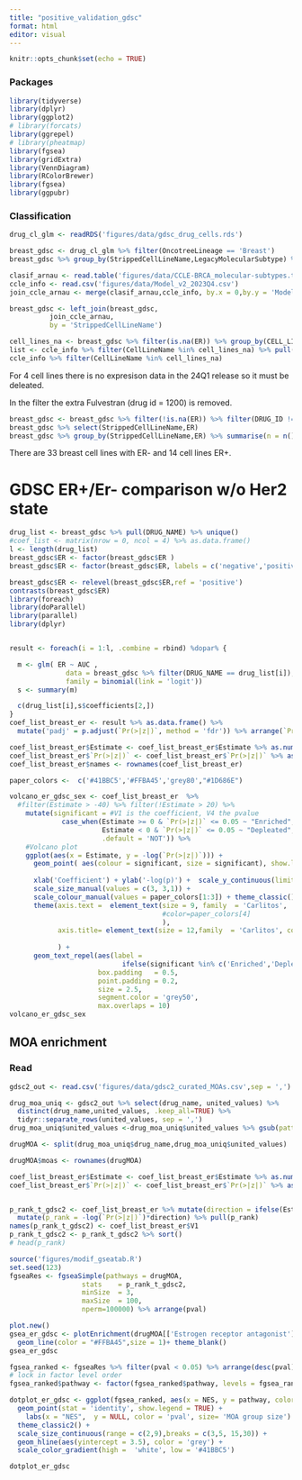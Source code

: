 ```yaml
---
title: "positive_validation_gdsc"
format: html
editor: visual
---
```


```r
knitr::opts_chunk$set(echo = TRUE)
```

### Packages

```r
library(tidyverse)
library(dplyr)
library(ggplot2)
# library(forcats)
library(ggrepel)
# library(pheatmap)
library(fgsea)
library(gridExtra)
library(VennDiagram)
library(RColorBrewer)
library(fgsea)
library(ggpubr)
```

### Classification

```r
drug_cl_glm <- readRDS('figures/data/gdsc_drug_cells.rds')

```

```r
breast_gdsc <- drug_cl_glm %>% filter(OncotreeLineage == 'Breast') 
breast_gdsc %>% group_by(StrippedCellLineName,LegacyMolecularSubtype) %>% summarise(n=n()) %>% arrange(LegacyMolecularSubtype)

clasif_arnau <- read.table('figures/data/CCLE-BRCA_molecular-subtypes.tsv')
ccle_info <- read.csv('figures/data/Model_v2_2023Q4.csv')
join_ccle_arnau <- merge(clasif_arnau,ccle_info, by.x = 0,by.y = 'ModelID')

breast_gdsc <- left_join(breast_gdsc,
          join_ccle_arnau,
          by = 'StrippedCellLineName')
```

```r
cell_lines_na <- breast_gdsc %>% filter(is.na(ER)) %>% group_by(CELL_LINE_NAME, ER, Her2) %>% summarise(n = n()) %>% pull(CELL_LINE_NAME)
list <- ccle_info %>% filter(CellLineName %in% cell_lines_na) %>% pull(ModelID)
ccle_info %>% filter(CellLineName %in% cell_lines_na)
```

For 4 cell lines there is no expresison data in the 24Q1 release so it must be deleated.

In the filter the extra Fulvestran (drug id = 1200) is removed.

```r
breast_gdsc <- breast_gdsc %>% filter(!is.na(ER)) %>% filter(DRUG_ID != 1200)
breast_gdsc %>% select(StrippedCellLineName,ER) 
breast_gdsc %>% group_by(StrippedCellLineName,ER) %>% summarise(n = n()) %>% pull(ER) %>% table()
```

There are 33 breast cell lines with ER- and 14 cell lines ER+.

# GDSC ER+/Er- comparison w/o Her2 state

```r
drug_list <- breast_gdsc %>% pull(DRUG_NAME) %>% unique()
#coef_list <- matrix(nrow = 0, ncol = 4) %>% as.data.frame()
l <- length(drug_list)
breast_gdsc$ER <- factor(breast_gdsc$ER )
breast_gdsc$ER <- factor(breast_gdsc$ER, labels = c('negative','positive'))

breast_gdsc$ER <- relevel(breast_gdsc$ER,ref = 'positive')
contrasts(breast_gdsc$ER)
library(foreach)
library(doParallel)
library(parallel)
library(dplyr)


result <- foreach(i = 1:l, .combine = rbind) %dopar% {

  m <- glm( ER ~ AUC ,
              data = breast_gdsc %>% filter(DRUG_NAME == drug_list[i]),
              family = binomial(link = 'logit'))
  s <- summary(m)

  c(drug_list[i],s$coefficients[2,])
}
coef_list_breast_er <- result %>% as.data.frame() %>% 
  mutate('padj' = p.adjust(`Pr(>|z|)`, method = 'fdr')) %>% arrange(`Pr(>|z|)`)

```

```r
coef_list_breast_er$Estimate <- coef_list_breast_er$Estimate %>% as.numeric()  
coef_list_breast_er$`Pr(>|z|)` <- coef_list_breast_er$`Pr(>|z|)` %>% as.numeric() 
coef_list_breast_er$names <- rownames(coef_list_breast_er)

paper_colors <-  c('#41BBC5','#FFBA45','grey80',"#1D686E")

volcano_er_gdsc_sex <- coef_list_breast_er  %>% 
  #filter(Estimate > -40) %>% filter(!Estimate > 20) %>% 
    mutate(significant = #V1 is the coefficient, V4 the pvalue
             case_when(Estimate >= 0 & `Pr(>|z|)` <= 0.05 ~ "Enriched",
                       Estimate < 0 & `Pr(>|z|)` <= 0.05 ~ "Depleated",
                       .default = 'NOT')) %>% 
    #Volcano plot
    ggplot(aes(x = Estimate, y = -log(`Pr(>|z|)`))) +
      geom_point( aes(colour = significant, size = significant), show.legend = FALSE) + 
      
      xlab('Coefficient') + ylab('-log(p)') +  scale_y_continuous(limits = c(0, NA))+
      scale_size_manual(values = c(3, 3,1)) +
      scale_colour_manual(values = paper_colors[1:3]) + theme_classic() +
      theme(axis.text =  element_text(size = 9, family  = 'Carlitos',
                                      #color=paper_colors[4]
                                      ),
            axis.title= element_text(size = 12,family  = 'Carlitos', colour = "grey30"),
            
            ) +
      geom_text_repel(aes(label = 
                            ifelse(significant %in% c('Enriched','Depleated'),as.character(V1),'')),
                      box.padding   = 0.5, 
                      point.padding = 0.2,
                      size = 2.5,
                      segment.color = 'grey50',
                      max.overlaps = 10)
volcano_er_gdsc_sex


```

## MOA enrichment

### Read

```r
gdsc2_out <- read.csv('figures/data/gdsc2_curated_MOAs.csv',sep = ',')
```



```r

drug_moa_uniq <- gdsc2_out %>% select(drug_name, united_values) %>% 
  distinct(drug_name,united_values, .keep_all=TRUE) %>% 
  tidyr::separate_rows(united_values, sep = ',')
drug_moa_uniq$united_values <-drug_moa_uniq$united_values %>% gsub(pattern = '^ ', replacement = '')%>% as.factor()

drugMOA <- split(drug_moa_uniq$drug_name,drug_moa_uniq$united_values)

drugMOA$moas <- rownames(drugMOA)

```

```r

coef_list_breast_er$Estimate <- coef_list_breast_er$Estimate %>% as.numeric()  
coef_list_breast_er$`Pr(>|z|)` <- coef_list_breast_er$`Pr(>|z|)` %>% as.numeric() 


p_rank_t_gdsc2 <- coef_list_breast_er %>% mutate(direction = ifelse(Estimate <0, -1,1)) %>% 
  mutate(p_rank = -log(`Pr(>|z|)`)*direction) %>% pull(p_rank)
names(p_rank_t_gdsc2) <- coef_list_breast_er$V1
p_rank_t_gdsc2 <- p_rank_t_gdsc2 %>% sort()
# head(p_rank)
```

```r
source('figures/modif_gseatab.R')
set.seed(123)
fgseaRes <- fgseaSimple(pathways = drugMOA, 
                  stats    = p_rank_t_gdsc2,
                  minSize  = 3,
                  maxSize  = 100,
                  nperm=100000) %>% arrange(pval)


```

```r

plot.new()
gsea_er_gdsc <- plotEnrichment(drugMOA[['Estrogen receptor antagonist']], p_rank_t_gdsc2,gseaParam = 1, ticksSize = 0.2) +
  geom_line(color = "#FFBA45",size = 1)+ theme_blank()
gsea_er_gdsc
```

```r
fgsea_ranked <- fgseaRes %>% filter(pval < 0.05) %>% arrange(desc(pval))
# lock in factor level order
fgsea_ranked$pathway <- factor(fgsea_ranked$pathway, levels = fgsea_ranked$pathway)

dotplot_er_gdsc <- ggplot(fgsea_ranked, aes(x = NES, y = pathway, color = pval, size = size)) +
  geom_point(stat = 'identity', show.legend = TRUE) +
    labs(x = "NES",  y = NULL, color = 'pval', size= 'MOA group size')  + 
  theme_classic2() +
  scale_size_continuous(range = c(2,9),breaks = c(3,5, 15,30)) + 
  geom_hline(aes(yintercept = 3.5), color = 'grey') + 
  scale_color_gradient(high =  'white', low = '#41BBC5') 

dotplot_er_gdsc
```
